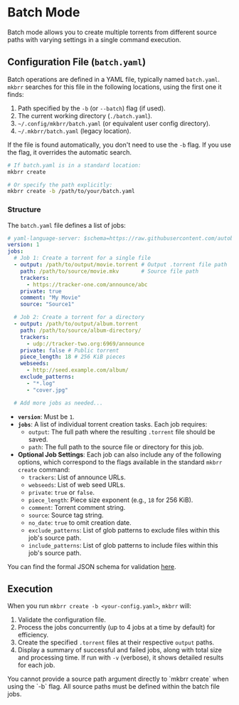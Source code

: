 # Batch Mode

Batch mode allows you to create multiple torrents from different source paths with varying settings in a single command execution.

## Configuration File (`batch.yaml`)

Batch operations are defined in a YAML file, typically named `batch.yaml`. `mkbrr` searches for this file in the following locations, using the first one it finds:

1.  Path specified by the `-b` (or `--batch`) flag (if used).
2.  The current working directory (`./batch.yaml`).
3.  `~/.config/mkbrr/batch.yaml` (or equivalent user config directory).
4.  `~/.mkbrr/batch.yaml` (legacy location).

If the file is found automatically, you don't need to use the `-b` flag. If you use the flag, it overrides the automatic search.

```bash
# If batch.yaml is in a standard location:
mkbrr create

# Or specify the path explicitly:
mkbrr create -b /path/to/your/batch.yaml
```

### Structure

The `batch.yaml` file defines a list of jobs:

```yaml
# yaml-language-server: $schema=https://raw.githubusercontent.com/autobrr/mkbrr/main/schema/batch.json
version: 1
jobs:
  # Job 1: Create a torrent for a single file
  - output: /path/to/output/movie.torrent # Output .torrent file path
    path: /path/to/source/movie.mkv       # Source file path
    trackers:
      - https://tracker-one.com/announce/abc
    private: true
    comment: "My Movie"
    source: "Source1"

  # Job 2: Create a torrent for a directory
  - output: /path/to/output/album.torrent
    path: /path/to/source/album-directory/
    trackers:
      - udp://tracker-two.org:6969/announce
    private: false # Public torrent
    piece_length: 18 # 256 KiB pieces
    webseeds:
      - http://seed.example.com/album/
    exclude_patterns:
      - "*.log"
      - "cover.jpg"

  # Add more jobs as needed...
```

-   **`version`**: Must be `1`.
-   **`jobs`**: A list of individual torrent creation tasks. Each job requires:
    -   `output`: The full path where the resulting `.torrent` file should be saved.
    -   `path`: The full path to the source file or directory for this job.
-   **Optional Job Settings**: Each job can also include any of the following options, which correspond to the flags available in the standard `mkbrr create` command:
    -   `trackers`: List of announce URLs.
    -   `webseeds`: List of web seed URLs.
    -   `private`: `true` or `false`.
    -   `piece_length`: Piece size exponent (e.g., `18` for 256 KiB).
    -   `comment`: Torrent comment string.
    -   `source`: Source tag string.
    -   `no_date`: `true` to omit creation date.
    -   `exclude_patterns`: List of glob patterns to exclude files within this job's source path.
    -   `include_patterns`: List of glob patterns to include files within this job's source path.

You can find the formal JSON schema for validation [here](https://raw.githubusercontent.com/autobrr/mkbrr/main/schema/batch.json).

## Execution

When you run `mkbrr create -b <your-config.yaml>`, `mkbrr` will:

1.  Validate the configuration file.
2.  Process the jobs concurrently (up to 4 jobs at a time by default) for efficiency.
3.  Create the specified `.torrent` files at their respective `output` paths.
4.  Display a summary of successful and failed jobs, along with total size and processing time. If run with `-v` (verbose), it shows detailed results for each job.

<Note>
You cannot provide a source path argument directly to `mkbrr create` when using the `-b` flag. All source paths must be defined within the batch file jobs.
</Note>
